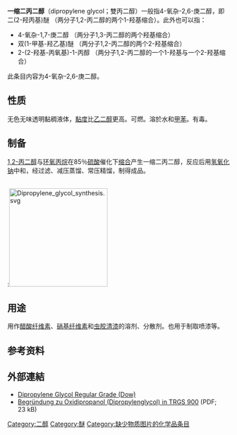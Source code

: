 {{chembox
| Watchedfields = changed
| verifiedrevid = 443836715
| ImageFile = Dipropylene glycol.svg
| ImageSize = 
| ImageName = 上：4-氧杂-2,6-庚二醇，下：4-氧杂-1,7-庚二醇
| IUPACName = 上：4-Oxa-2,6-heptandiol 4-氧杂-2,6-庚二醇<br/>下：4-Oxa-1,7-heptandiol 4-氧杂-1,7-庚二醇
| OtherNames = 双丙甘醇，二丙二醇，二(2-羟丙基)醚，缩水二丙二醇，一缩双丙二醇，DPG
| Section1 = {{Chembox Identifiers
| InChI = 1/2C6H14O3/c1-5(7)3-9-4-6(2)8;1-3-5(7)9-6(8)4-2/h2*5-8H,3-4H2,1-2H3
| InChIKey = ZWHXRCBKXVJADE-UHFFFAOYAU
| SMILES1 = CCC(O)OC(CC)O.CC(COCC(C)O)O
| CASNo = 25265-71-8
| CASNo_Ref = {{cascite|correct|CAS}}
| RTECS = 
| EINECS = 246-770-3
| ChemSpiderID=NA
| StdInChI_Ref = {{stdinchicite|correct|chemspider}}
| StdInChI = 1S/2C6H14O3/c1-5(7)3-9-4-6(2)8;1-3-5(7)9-6(8)4-2/h2*5-8H,3-4H2,1-2H3
| StdInChIKey_Ref = {{stdinchicite|correct|chemspider}}
| StdInChIKey = ZWHXRCBKXVJADE-UHFFFAOYSA-N
| SMILES = OCCCOCCCO
  }}
| Section2 = {{Chembox Properties
| Formula = C<sub>6</sub>H<sub>14</sub>O<sub>3</sub>
| MolarMass = 134.173 g/mol
| Appearance = 无色液体
| Density = 1.0206 g/cm<sup>3</sup> (20 °C)
| Solubility = 与[[水|水]]混溶，溶于[[乙醇|乙醇]]
| MeltingPt = 
| BoilingPt = 230.5 °C<ref name="hcp">
{{Cite book
 | last = Lide
 | first = David R.
 | author-link = 
 | last2 = 
 | first2 = 
 | author2-link =
 | publication-date =
 | date =
 | year = 1998
 | title = Handbook of Chemistry and Physics
 | edition = 87
 | volume = 
 | series =
 | publication-place = Boca Raton, FL
 | place = 
 | publisher = CRC Press
 | id =
 | isbn = 0-8493-0594-2
 | doi =
 | oclc =
 | pages = 342
 | url = 
 | accessdate =
}}</ref>
 }}
| Section3 = {{Chembox Structure
| Coordination =
| CrystalStruct = 
 }}
| Section7 = {{Chembox Hazards
| ExternalMSDS = [http://siri.org/msds/mf/cards/file/1185.html SIRI.org]
| EUIndex = 
| NFPA-H = 1
| NFPA-F = 1
| NFPA-R = 0
| RPhrases =
| SPhrases = {{S23}}-{{S24/25}}
| FlashPt = 121.11 - 137.78 °C <ref name="sl">[http://www.sciencelab.com/xMSDS-Dipropylene_Glycol-9923863 Material Safety Data Sheet Dipropylene glycol]</ref>
| Autoignition = 310 °C
| LD50 = 14,850 mg/kg (大鼠经口)<ref name="sl" />
 }}
| Section8 = {{Chembox Related
| OtherAnions = 
| OtherCations = 
| OtherCpds = [[乙二醇|乙二醇]]<br/>[[丙二醇|丙二醇]]
 }}
}}

'''一缩二丙二醇'''（dipropylene glycol；雙丙二醇）一般指4-氧杂-2,6-庚二醇，即二(2-羟丙基)醚 （两分子1,2-丙二醇的两个1-羟基缩合）。此外也可以指：
* 4-氧杂-1,7-庚二醇 （两分子1,3-丙二醇的两个羟基缩合）
* 双(1-甲基-羟乙基)醚 （两分子1,2-丙二醇的两个2-羟基缩合）
* 2-(2-羟基-丙氧基)-1-丙醇 （两分子1,2-丙二醇的一个1-羟基与一个2-羟基缩合）

此条目内容为4-氧杂-2,6-庚二醇。

== 性质 ==
无色无味透明黏稠液体，[[黏度|黏度]]比[[乙二醇|乙二醇]]更高。可燃。溶於水和[[甲苯|甲苯]]。有毒。

== 制备 ==
[[1,2-丙二醇|1,2-丙二醇]]与[[环氧丙烷|环氧丙烷]]在85％[[硫酸|硫酸]]催化下[[缩合|缩合]]产生一缩二丙二醇，反应后用[[氢氧化钠|氢氧化钠]]中和，经过滤、减压蒸馏、常压精馏，制得成品。

<br />
:[[File:Dipropylene_glycol_synthesis.svg|223px]]

== 用途 ==
用作[[醋酸纤维素|醋酸纤维素]]、[[硝基纤维素|硝基纤维素]]和[[虫胶清漆|虫胶清漆]]的溶剂、分散剂。也用于制取喷漆等。

== 参考资料 ==
{{reflist}}

==外部連結==
* [http://www.dow.com/propyleneglycol/products/dipropylene_regular.htm Dipropylene Glycol Regular Grade (Dow)]{{Wayback|url=http://www.dow.com/propyleneglycol/products/dipropylene_regular.htm |date=20171103154523 }}
* [http://www.baua.de/cae/servlet/contentblob/664428/publicationFile/47962/900-oxydipropanol.pdf Begründung zu Oxidipropanol (Dipropylenglycol) in TRGS 900]{{Wayback|url=http://www.baua.de/cae/servlet/contentblob/664428/publicationFile/47962/900-oxydipropanol.pdf |date=20160305014222 }} (PDF; 23 kB) {{de icon}}

[[Category:二醇|Category:二醇]]
[[Category:醚|Category:醚]]
[[Category:缺少物质图片的化学品条目|Category:缺少物质图片的化学品条目]]